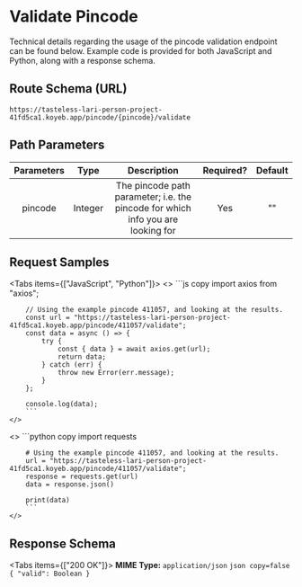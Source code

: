 
# Validate Pincode

Technical details regarding the usage of the pincode validation endpoint can be found below. Example code is provided for both JavaScript and Python, along with a response schema.

## Route Schema (URL)


```
https://tasteless-lari-person-project-41fd5ca1.koyeb.app/pincode/{pincode}/validate

```


## Path Parameters

| Parameters |   Type    |                                     Description                                          | Required? | Default |
|:----------:|:-------: |:----------------------------------------------------------------------------: |:--------: |:------:|
| pincode    |  Integer  | The pincode path parameter; i.e. the pincode for which info you are looking for |     Yes    |    ""   |


## Request Samples

<Tabs items={["JavaScript", "Python"]}>
  <Tab>
    <>
        ```js copy 
        import axios from "axios";

        // Using the example pincode 411057, and looking at the results.
        const url = "https://tasteless-lari-person-project-41fd5ca1.koyeb.app/pincode/411057/validate";
        const data = async () => {
            try {
                const { data } = await axios.get(url);
                return data;
            } catch (err) {
                throw new Error(err.message);
            }
        };

        console.log(data);
        ```
    </>

  </Tab>
  <Tab>
    <>
        ```python copy 
        import requests

        # Using the example pincode 411057, and looking at the results.
        url = "https://tasteless-lari-person-project-41fd5ca1.koyeb.app/pincode/411057/validate";
        response = requests.get(url)
        data = response.json()

        print(data)
        ```
    </>

  </Tab>
</Tabs>


## Response Schema


<Tabs items={["200 OK"]}>
  <Tab>
    **MIME Type:** `application/json`
    ```json copy=false
    {
         "valid": Boolean
    }
    ```
  </Tab>
</Tabs>
